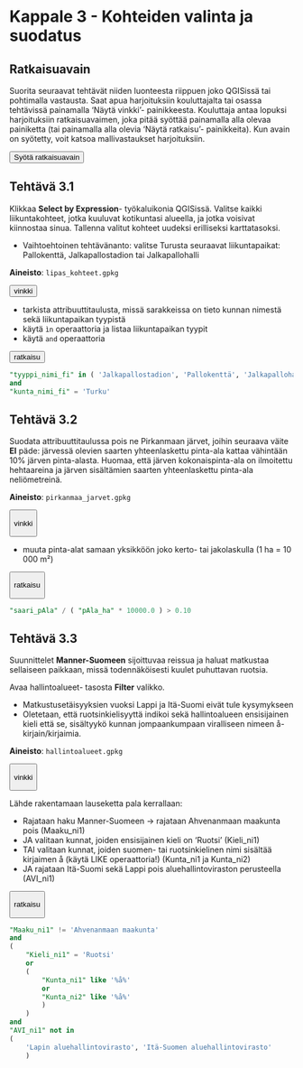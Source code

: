 # Kappale 3 - Kohteiden valinta ja suodatus

## Ratkaisuavain

Suorita seuraavat tehtävät niiden luonteesta riippuen joko QGISissä tai pohtimalla vastausta. Saat apua harjoituksiin kouluttajalta tai osassa tehtävissä painamalla 'Näytä vinkki'- painikkeesta. Kouluttaja antaa lopuksi harjoituksiin ratkaisuavaimen, joka pitää syöttää painamalla alla olevaa painiketta (tai painamalla alla olevia 'Näytä ratkaisu'- painikkeita). Kun avain on syötetty, voit katsoa mallivastaukset harjoituksiin.


<button onclick="enterToken()" class="btn">Syötä ratkaisuavain</button>

## Tehtävä 3.1

Klikkaa **Select by Expression**- työkaluikonia QGISissä. Valitse kaikki liikuntakohteet, jotka kuuluvat kotikuntasi alueella, ja jotka voisivat kiinnostaa sinua. Tallenna valitut kohteet uudeksi erilliseksi karttatasoksi.

-   Vaihtoehtoinen tehtävänanto: valitse Turusta seuraavat liikuntapaikat: Pallokenttä, Jalkapallostadion tai Jalkapallohalli

**Aineisto**: `lipas_kohteet.gpkg`

<button onclick="toggleAnswer(this)" class="btn answer_btn">vinkki</button>

::: hidden-box
-   tarkista attribuuttitaulusta, missä sarakkeissa on tieto kunnan nimestä sekä liikuntapaikan tyypistä
-   käytä `ìn` operaattoria ja listaa liikuntapaikan tyypit
-   käytä `and` operaattoria
:::

<button onclick="toggleAnswer(this)" class="btn answer_btn token">ratkaisu</button>

::: hidden-box
::: code-box
``` sql
"tyyppi_nimi_fi" in ( 'Jalkapallostadion', 'Pallokenttä', 'Jalkapallohalli' )
and
"kunta_nimi_fi" = 'Turku'
```
:::
:::

## Tehtävä 3.2

Suodata attribuuttitaulussa pois ne Pirkanmaan järvet, joihin seuraava väite **EI** päde: järvessä olevien saarten yhteenlaskettu pinta-ala kattaa vähintään 10% järven pinta-alasta. Huomaa, että järven kokonaispinta-ala on ilmoitettu hehtaareina ja järven sisältämien saarten yhteenlaskettu pinta-ala neliömetreinä.

**Aineisto**: `pirkanmaa_jarvet.gpkg`

<button onclick="toggleAnswer(this)" class="btn answer_btn">

vinkki

</button>

::: hidden-box
-   muuta pinta-alat samaan yksikköön joko kerto- tai jakolaskulla (1 ha = 10 000 m²)
:::

<button onclick="toggleAnswer(this)" class="btn answer_btn token">

ratkaisu

</button>

::: hidden-box
::: code-box
``` sql
"saari_pAla" / ( "pAla_ha" * 10000.0 ) > 0.10
```
:::
:::

## Tehtävä 3.3

Suunnittelet **Manner-Suomeen** sijoittuvaa reissua ja haluat matkustaa sellaiseen paikkaan, missä todennäköisesti kuulet puhuttavan ruotsia.

Avaa hallintoalueet- tasosta **Filter** valikko.

-   Matkustusetäisyyksien vuoksi Lappi ja Itä-Suomi eivät tule kysymykseen
-   Oletetaan, että ruotsinkielisyyttä indikoi sekä hallintoalueen ensisijainen kieli että se, sisältyykö kunnan jompaankumpaan viralliseen nimeen å- kirjain/kirjaimia.

**Aineisto**: `hallintoalueet.gpkg`

<button onclick="toggleAnswer(this)" class="btn answer_btn">

vinkki

</button>

::: hidden-box
Lähde rakentamaan lauseketta pala kerrallaan:

-   Rajataan haku Manner-Suomeen -\> rajataan Ahvenanmaan maakunta pois (Maaku_ni1)
-   JA valitaan kunnat, joiden ensisijainen kieli on 'Ruotsi' (Kieli_ni1)
-   TAI valitaan kunnat, joiden suomen- tai ruotsinkielinen nimi sisältää kirjaimen å (käytä LIKE operaattoria!) (Kunta_ni1 ja Kunta_ni2)
-   JA rajataan Itä-Suomi sekä Lappi pois aluehallintoviraston perusteella (AVI_ni1)
:::

<button onclick="toggleAnswer(this)" class="btn answer_btn token">

ratkaisu

</button>

::: hidden-box
::: code-box
``` sql
"Maaku_ni1" != 'Ahvenanmaan maakunta'
and
(
    "Kieli_ni1" = 'Ruotsi'
    or
    (
        "Kunta_ni1" like '%å%'
        or
        "Kunta_ni2" like '%å%'
        )
    )
and
"AVI_ni1" not in
(
    'Lapin aluehallintovirasto', 'Itä-Suomen aluehallintovirasto'
    )
```
:::
:::
